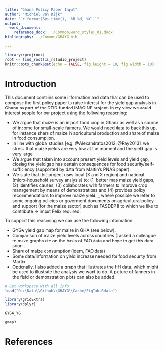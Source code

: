 ```yaml
---
title: "Ghana Policy Paper Input"
author: "Michiel van Dijk"
date: "`r format(Sys.time(), '%B %d, %Y')`"
output: 
  word_document:
    reference_docx: ../Common/word_styles_01.docx
bibliography: ../Common/GHAYG.bib
    
---
```


```r
library(rprojroot)
root <- find_root(is_rstudio_project)
knitr::opts_chunk$set(echo = FALSE, fig.height = 10, fig.width = 10)
```

# Introduction
This document contains some information and data that can be used to compose the first policy paper to raise interest for the yield gap analysis in Ghana as part of the DFID funded IMAGINE project. In my view we could interest people for our project using the following reasoning:

- We argue that maize is an import food crop in Ghana as well as a source of income for small-scale farmers. We would need data to back this up, for instance share of maize in agricultural production and share of maize in food consumption. 
- In line with global studies [e.g. @Alexandratos2012; @Ray2013], we stress that maize yields are very low at the moment  and the yield gap is very large 
- We argue that taken into account present yield levels and yield gap, closing the yield gap has certain consequences for food security/self-sufficiency (supported by data from Martin's PNAS paper).
- We state that this project uses local (X and X region) and national (micro-household survey analysis) to: (1) better map maize yield gaps, (2) identifies causes, (3) collaborates with farmers to improve crop management by means of demonstrations and (4) provides policy recommendations to improve maize yield.
_ where possible we refer to some ongoing policies or goverment documents on agricultural policy and support (for the maize sector) such as FASDEP II to which we like to contribute => imput Felix required.

To support this reasoning we can use the following information:

- GYGA yield gap map for maize in GHA (see below).
- Comparison of maize yield levels across countries (I asked a colleague to make graphs etc on the basis of FAO data and hope to get this data soon).
- Share of maize consumption (idem, FAO data) 
- Some data/information on yield increase needed for food security from Martin
- Optionally, I also added a graph that illustrates the HH data, which might be used to illustrate the analysis we want to do. A picture of farmers in the field or demonstration plots can also be added.


```r
# Get workspace with all info
load("D:\\Data\\Github\\GHAYG\\Cache/FigTab.Rdata")

library(gridExtra)
library(dplyr)
```


```r
GYGA_YG
```


```r
gmap3
```

# References
